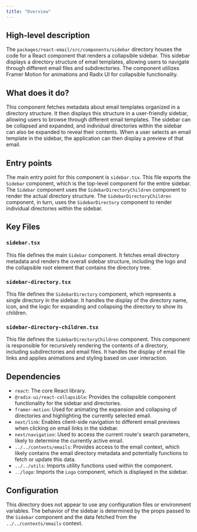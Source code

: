 ```yaml
---
title: "Overview"
---
```


## High-level description
The `packages/react-email/src/components/sidebar` directory houses the code for a React component that renders a collapsible sidebar. This sidebar displays a directory structure of email templates, allowing users to navigate through different email files and subdirectories. The component utilizes Framer Motion for animations and Radix UI for collapsible functionality.

## What does it do?
This component fetches metadata about email templates organized in a directory structure. It then displays this structure in a user-friendly sidebar, allowing users to browse through different email templates. The sidebar can be collapsed and expanded, and individual directories within the sidebar can also be expanded to reveal their contents. When a user selects an email template in the sidebar, the application can then display a preview of that email.

## Entry points
The main entry point for this component is `sidebar.tsx`. This file exports the `Sidebar` component, which is the top-level component for the entire sidebar. The `Sidebar` component uses the `SidebarDirectoryChildren` component to render the actual directory structure. The `SidebarDirectoryChildren` component, in turn, uses the `SidebarDirectory` component to render individual directories within the sidebar.

## Key Files

### `sidebar.tsx`
This file defines the main `Sidebar` component. It fetches email directory metadata and renders the overall sidebar structure, including the logo and the collapsible root element that contains the directory tree.

### `sidebar-directory.tsx`
This file defines the `SidebarDirectory` component, which represents a single directory in the sidebar. It handles the display of the directory name, icon, and the logic for expanding and collapsing the directory to show its children.

### `sidebar-directory-children.tsx`
This file defines the `SidebarDirectoryChildren` component. This component is responsible for recursively rendering the contents of a directory, including subdirectories and email files. It handles the display of email file links and applies animations and styling based on user interaction.

## Dependencies
- `react`: The core React library.
- `@radix-ui/react-collapsible`: Provides the collapsible component functionality for the sidebar and directories.
- `framer-motion`: Used for animating the expansion and collapsing of directories and highlighting the currently selected email.
- `next/link`: Enables client-side navigation to different email previews when clicking on email links in the sidebar.
- `next/navigation`: Used to access the current route's search parameters, likely to determine the currently active email.
- `../../contexts/emails`: Provides access to the email context, which likely contains the email directory metadata and potentially functions to fetch or update this data.
- `../../utils`: Imports utility functions used within the component.
- `../logo`: Imports the `Logo` component, which is displayed in the sidebar.

## Configuration
This directory does not appear to use any configuration files or environment variables. The behavior of the sidebar is determined by the props passed to the `Sidebar` component and the data fetched from the `../../contexts/emails` context.
